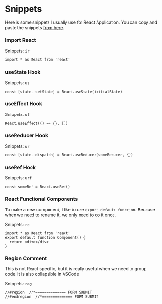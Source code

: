 # Snippets

Here is some snippets I usually use for React Application. You can copy and paste the snippets [from here](https://github.com/theodorusclarence/ts-nextjs-tailwind-starter/blob/main/.vscode/typescriptreact.code-snippets).

### Import React

Snippets: `ir`

```tsx
import * as React from 'react'
```

### useState Hook

Snippets: `us`

```tsx
const [state, setState] = React.useState(initialState)
```

### useEffect Hook

Snippets: `uf`

```tsx
React.useEffect(() => {}, [])
```

### useReducer Hook

Snippets: `ur`

```tsx
const [state, dispatch] = React.useReducer(someReducer, {})
```

### useRef Hook

Snippets: `urf`

```tsx
const someRef = React.useRef()
```

### React Functional Components

To make a new component, I like to use `export default function`. Because when we need to rename it, we only need to do it once.

Snippets: `rc`

```tsx
import * as React from 'react'
export default function Component() {
  return <div></div>
}
```

### Region Comment

This is not React specific, but it is really useful when we need to group code. It is also collapsible in VSCode

Snippets: `reg`

```tsx
//#region  //*============== FORM SUBMIT
//#endregion  //*============== FORM SUBMIT
```
